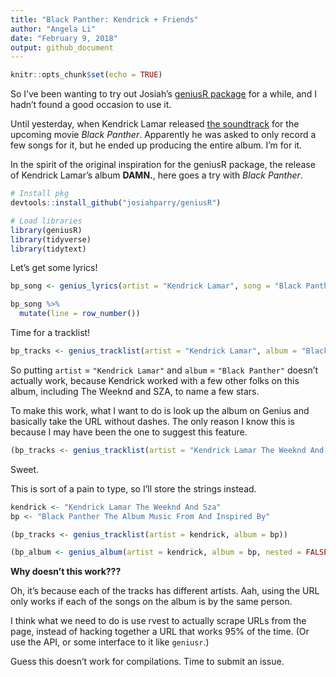 ```yaml
---
title: "Black Panther: Kendrick + Friends"
author: "Angela Li"
date: "February 9, 2018"
output: github_document
---
```


```r
knitr::opts_chunk$set(echo = TRUE)
```

So I've been wanting to try out Josiah's [geniusR package](https://github.com/JosiahParry/geniusR) for a while, and I hadn't found a good occasion to use it.

Until yesterday, when Kendrick Lamar released [the soundtrack](https://open.spotify.com/album/5sOSzueqgCiVpXNcpd6QpL) for the upcoming movie *Black Panther*. Apparently he was asked to only record a few songs for it, but he ended up producing the entire album. I'm for it.

In the spirit of the original inspiration for the geniusR package, the release of Kendrick Lamar's album **DAMN.**, here goes a try with *Black Panther*. 

```r
# Install pkg
devtools::install_github("josiahparry/geniusR")

# Load libraries
library(geniusR)
library(tidyverse)
library(tidytext)
```

Let's get some lyrics!

```r
bp_song <- genius_lyrics(artist = "Kendrick Lamar", song = "Black Panther")

bp_song %>% 
  mutate(line = row_number())
```

Time for a tracklist!

```r
bp_tracks <- genius_tracklist(artist = "Kendrick Lamar", album = "Black Panther")
```

So putting `artist` = `"Kendrick Lamar"` and `album` = `"Black Panther"` doesn't actually work, because Kendrick worked with a few other folks on this album, including The Weeknd and SZA, to name a few stars.

To make this work, what I want to do is look up the album on Genius and basically take the URL without dashes. The only reason I know this is because I may have been the one to suggest this feature.

```r
(bp_tracks <- genius_tracklist(artist = "Kendrick Lamar The Weeknd And Sza", album = "Black Panther The Album Music From And Inspired By"))
```
Sweet.

This is sort of a pain to type, so I'll store the strings instead.

```r
kendrick <- "Kendrick Lamar The Weeknd And Sza"
bp <- "Black Panther The Album Music From And Inspired By"

(bp_tracks <- genius_tracklist(artist = kendrick, album = bp))
```


```r
(bp_album <- genius_album(artist = kendrick, album = bp, nested = FALSE))
```

**Why doesn't this work???**

Oh, it's because each of the tracks has different artists. Aah, using the URL only works if each of the songs on the album is by the same person.

I think what we need to do is use rvest to actually scrape URLs from the page, instead of hacking together a URL that works 95% of the time. (Or use the API, or some interface to it like `geniusr`.)

Guess this doesn't work for compilations. Time to submit an issue.
